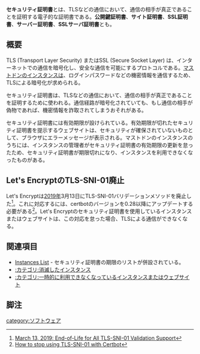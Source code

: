 {{Infobox word
|Name = セキュリティ{{Ruby|証明書|しょうめうしょ}}
|Hinshi = 名詞
}}'''セキュリティ証明書'''とは、TLSなどの通信において、通信の相手が真正であることを証明する電子的な証明書である。'''公開鍵証明書'''、'''サイト証明書'''、'''SSL証明書'''、'''サーバー証明書'''、'''SSLサーバ証明書'''とも。

== 概要 ==
TLS (Transport Layer Security) またはSSL (Secure Socket Layer) は、インターネットでの通信を暗号化し、安全な通信を可能にするプロトコルである。[[Mastodon|マストドン]]の[[インスタンス]]は、ログインパスワードなどの機密情報を通信するため、TLSによる暗号化が求められる。

セキュリティ証明書は、TLSなどの通信において、通信の相手が真正であることを証明するために使われる。通信経路が暗号化されていても、もし通信の相手が偽物であれば、機密情報を詐取されてしまうおそれがある。

セキュリティ証明書には有効期限が設けられている。有効期限が切れたセキュリティ証明書を提示するウェブサイトは、セキュリティが確保されていないものとして、ブラウザにエラーメッセージが表示される。マストドンのインスタンスのうちには、インスタンスの管理者がセキュリティ証明書の有効期限の更新を怠ったため、セキュリティ証明書が期限切れになり、インスタンスを利用できなくなったものがある。

==Let's EncryptのTLS-SNI-01廃止==
Let's Encryptは[[2019年]]3月13日にTLS-SNI-01バリデーションメソッドを廃止した<ref>[https://community.letsencrypt.org/t/march-13-2019-end-of-life-for-all-tls-sni-01-validation-support/74209 March 13, 2019: End-of-Life for All TLS-SNI-01 Validation Support]</ref>。これに対応するには、certbotのバージョンを0.28以降にアップデートする必要がある<ref>[https://community.letsencrypt.org/t/how-to-stop-using-tls-sni-01-with-certbot/83210 How to stop using TLS-SNI-01 with Certbot]</ref>。Let's Encryptのセキュリティ証明書を使用しているインスタンスまたはウェブサイトは、この対応を怠った場合、TLSによる通信ができなくなる。

==関連項目==
* [[Instances List]] - セキュリティ証明書の期限のリストが併設されている。
* [[:カテゴリ:消滅したインスタンス]]
* [[:カテゴリ:一時的に利用できなくなっているインスタンスまたはウェブサイト]]

==脚注==
<references />

[[category:ソフトウェア]]
{{DEFAULTSORT:せきゆりていしようめいしよ}}